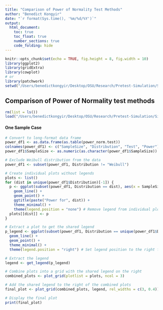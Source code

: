 ```yaml
---
title: "Comparison of Power of Normality Test Methods"
author: "Benedict Kongyir"
date: "`r format(Sys.time(), '%m/%d/%Y')`"
output: 
  html_document:
    toc: true
    toc_float: true
    number_sections: true
    code_folding: hide
---
```


```r
knitr::opts_chunk$set(echo = TRUE, fig.height = 8, fig.width = 10)
library(ggplot2)
library(gridExtra)
library(cowplot)
# or 
library(patchwork)
setwd("/Users/benedictkongyir/Desktop/OSU/Research/Pretest-Simulation/Simulation/NORMALITY TEST METHODS")
```

## Comparison of Power of Normality test methods

```r
rm(list = ls())
load("/Users/benedictkongyir/Desktop/OSU/Research/Pretest-Simulation/Simulation/NORMALITY TEST METHODS/OneSamplePowerNormality.RData")
```

#### One Sample Case
```r
# Convert to long-format data frame
power_df1 <- as.data.frame(as.table(power_norm.test))
colnames(power_df1) <- c("SampleSize", "Distribution", "Test", "Power")
power_df1$SampleSize <- as.numeric(as.character(power_df1$SampleSize))

# Exclude Weibull distribution from the data
power_df1 <- subset(power_df1, Distribution != "Weibull")

# Create individual plots without legends
plots <- list()
for (dist in unique(power_df1$Distribution)[-1]) {
  p <- ggplot(subset(power_df1, Distribution == dist), aes(x = SampleSize, y = Power, color = Test)) +
    geom_line() +
    geom_point() +
    ggtitle(paste("Power for", dist)) +
    theme_minimal() +
    theme(legend.position = "none") # Remove legend from individual plots
  plots[[dist]] <- p
}

# Extract a plot to get the shared legend
p_legend <- ggplot(subset(power_df1, Distribution == unique(power_df1$Distribution)[1]), aes(x = SampleSize, y = Power, color = Test)) +
  geom_line() +
  geom_point() +
  theme_minimal() +
  theme(legend.position = "right") # Set legend position to the right for extraction

# Extract the legend
legend <- get_legend(p_legend)

# Combine plots into a grid with the shared legend on the right
combined_plots <- plot_grid(plotlist = plots, ncol = 3)

# Add the shared legend to the right of the combined plots
final_plot <- plot_grid(combined_plots, legend, rel_widths = c(3, 0.4))

# Display the final plot
print(final_plot)

```


